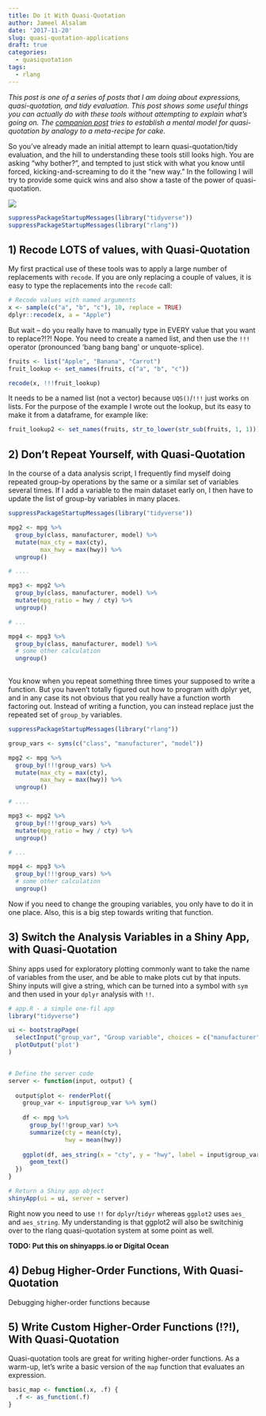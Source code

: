 ```yaml
---
title: Do it With Quasi-Quotation
author: Jameel Alsalam
date: '2017-11-20'
slug: quasi-quotation-applications
draft: true
categories:
  - quasiquotation
tags:
  - rlang
---
```


_This post is one of a series of posts that I am doing about expressions, quasi-quotation, and tidy evaluation. This post shows some useful things you can actually do with these tools without attempting to explain what's going on. The [companion post](/posts/2017/quasi-quotation-as-meta-recipe/) tries to establish a mental model for quasi-quotation by analogy to a meta-recipe for cake._

So you've already made an initial attempt to learn quasi-quotation/tidy evaluation, and the hill to understanding these tools still looks high. You are asking "why bother?", and tempted to just stick with what you know until forced, kicking-and-screaming to do it the "new way." In the following I will try to provide some quick wins and also show a taste of the power of quasi-quotation.

![](https://media.giphy.com/media/qs6ev2pm8g9dS/giphy.gif)

```r
suppressPackageStartupMessages(library("tidyverse"))
suppressPackageStartupMessages(library("rlang"))
```


## 1) Recode LOTS of values, with Quasi-Quotation

My first practical use of these tools was to apply a large number of replacements with `recode`. If you are only replacing a couple of values, it is easy to type the replacements into the `recode` call:

```r
# Recode values with named arguments
x <- sample(c("a", "b", "c"), 10, replace = TRUE)
dplyr::recode(x, a = "Apple")
```

But wait -- do you really have to manually type in EVERY value that you want to replace?!?! Nope. You need to create a named list, and then use the `!!!` operator (pronounced 'bang bang bang' or unquote-splice).

```r
fruits <- list("Apple", "Banana", "Carrot")
fruit_lookup <- set_names(fruits, c("a", "b", "c"))

recode(x, !!!fruit_lookup)
```

It needs to be a named list (not a vector) because `UQS()`/`!!!` just works on lists. For the purpose of the example I wrote out the lookup, but its easy to make it from a dataframe, for example like:

```r
fruit_lookup2 <- set_names(fruits, str_to_lower(str_sub(fruits, 1, 1))) %>% as.list()
```


## 2) Don't Repeat Yourself, with Quasi-Quotation

In the course of a data analysis script, I frequently find myself doing repeated group-by operations by the same or a similar set of variables several times. If I add a variable to the main dataset early on, I then have to update the list of group-by variables in many places.

```r
suppressPackageStartupMessages(library("tidyverse"))

mpg2 <- mpg %>%
  group_by(class, manufacturer, model) %>%
  mutate(max_cty = max(cty),
         max_hwy = max(hwy)) %>%
  ungroup()

# ....

mpg3 <- mpg2 %>%
  group_by(class, manufacturer, model) %>%
  mutate(mpg_ratio = hwy / cty) %>%
  ungroup()

# ...

mpg4 <- mpg3 %>%
  group_by(class, manufacturer, model) %>%
  # some other calculation
  ungroup()
  
```

You know when you repeat something three times your supposed to write a function. But you haven't totally figured out how to program with dplyr yet, and in any case its not obvious that you really have a function worth factoring out. Instead of writing a function, you can instead replace just the repeated set of `group_by` variables.

```r
suppressPackageStartupMessages(library("rlang"))

group_vars <- syms(c("class", "manufacturer", "model"))

mpg2 <- mpg %>%
  group_by(!!!group_vars) %>%
  mutate(max_cty = max(cty),
         max_hwy = max(hwy)) %>%
  ungroup()

# ....

mpg3 <- mpg2 %>%
  group_by(!!!group_vars) %>%
  mutate(mpg_ratio = hwy / cty) %>%
  ungroup()

# ...

mpg4 <- mpg3 %>%
  group_by(!!!group_vars) %>%
  # some other calculation
  ungroup()
```

Now if you need to change the grouping variables, you only have to do it in one place. Also, this is a big step towards writing that function.


## 3) Switch the Analysis Variables in a Shiny App, with Quasi-Quotation

Shiny apps used for exploratory plotting commonly want to take the name of variables from the user, and be able to make plots cut by that inputs. Shiny inputs will give a string, which can be turned into a symbol with `sym` and then used in your `dplyr` analysis with `!!`.

```r
# app.R - a simple one-fil app
library("tidyverse")

ui <- bootstrapPage(
  selectInput("group_var", "Group variable", choices = c("manufacturer", "model", "displ", "class") ),
  plotOutput('plot')
)


# Define the server code
server <- function(input, output) {
  
  output$plot <- renderPlot({
    group_var <- input$group_var %>% sym()
    
    df <- mpg %>%
      group_by(!!group_var) %>%
      summarize(cty = mean(cty),
                hwy = mean(hwy)) 
    
    ggplot(df, aes_string(x = "cty", y = "hwy", label = input$group_var)) +
      geom_text()
  })
}

# Return a Shiny app object
shinyApp(ui = ui, server = server)
```

Right now you need to use `!!` for `dplyr`/`tidyr` whereas `ggplot2` uses `aes_` and `aes_string`. My understanding is that ggplot2 will also be switchinig over to the rlang quasi-quotation system at some point as well.

**TODO: Put this on shinyapps.io or Digital Ocean**

## 4) Debug Higher-Order Functions, With Quasi-Quotation

Debugging higher-order functions because 

## 5) Write Custom Higher-Order Functions (!?!), With Quasi-Quotation

Quasi-quotation tools are great for writing higher-order functions. As a warm-up, let's write a basic version of the `map` function that evaluates an expression.

```r
basic_map <- function(.x, .f) {
  .f <- as_function(.f)
}
```




